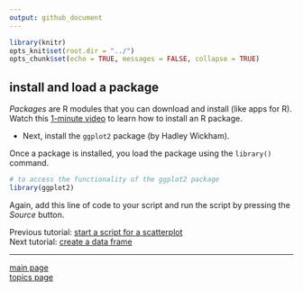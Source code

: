 ```yaml
---
output: github_document
---
```


```r
library(knitr)
opts_knit$set(root.dir = "../")
opts_chunk$set(echo = TRUE, messages = FALSE, collapse = TRUE)
```

## install and load a package

*Packages* are R modules that you can download and install (like apps for R). Watch this [1-minute video](https://www.youtube.com/watch?v=ljdfqMfWn_A) to learn how to install an R package. 

- Next, install the `ggplot2` package (by Hadley Wickham). 

Once a package is installed, you load the package using the `library()` command.

```r
# to access the functionality of the ggplot2 package 
library(ggplot2)
```

Again, add this line of code to your script and run the script by pressing the *Source* button. 


Previous tutorial: [start a script for a scatterplot](tut-0301_start-scatterplot.md)<br>
Next tutorial: [create a data frame](tut-0303_create-data-frame.md) 

---

[main page](../README.md)<br> 
[topics page](README-by-topic.md)
